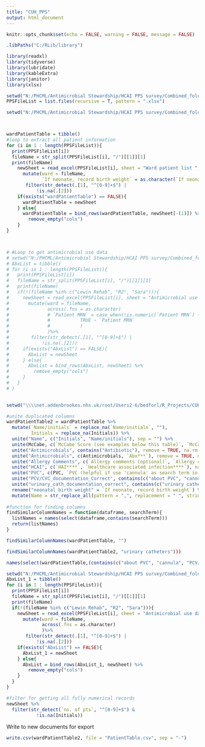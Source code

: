 ---
title: "CUH_PPS"
output: html_document
---

```{r setup, include=FALSE}
knitr::opts_chunk$set(echo = FALSE, warning = FALSE, message = FALSE)

.libPaths("C:/RLib/library")

library(readxl)
library(tidyverse)
library(lubridate)
library(kableExtra)
library(janitor)
library(xlsx)

```

```{r get reference to workbooks}
setwd("N:/PHCML/Antimicrobial Stewardship/HCAI PPS survey/Combined_folder")
PPSFileList = list.files(recursive = T, pattern = ".xlsx")

```


```{r}

setwd("N:/PHCML/Antimicrobial Stewardship/HCAI PPS survey/Combined_folder")



wardPatientTable = tibble()
#loop to extract all patient information
for (i in 1 : length(PPSFileList)){
  print(PPSFileList[i])
  fileName = str_split(PPSFileList[i], "/")[[1]][1]
  print(fileName)
    newSheet = read_excel(PPSFileList[i], sheet = "Ward patient list ", skip = 8) %>%
      mutate(ward = fileName,
             `If neonate, record birth weight` = as.character(`If neonate, record birth weight`)) %>%
       filter(str_detect(.[1], "^[0-9]+$") |  
           !is.na(.[2]))
    if(exists("wardPatientTable") == FALSE){
      wardPatientTable = newSheet
    } else{
      wardPatientTable = bind_rows(wardPatientTable, newSheet[-(1)]) %>%
        remove_empty("cols")
    }
}



# #Loop to get antimicrobial use data
# setwd("N:/PHCML/Antimicrobial Stewardship/HCAI PPS survey/Combined_folder")
# AbxList = tibble()
# for (i in 1 : length(PPSFileList)){
#   print(PPSFileList[i])
#   fileName = str_split(PPSFileList[i], "/")[[1]][1]
#   print(fileName)
#   if(!(fileName %in% c("Lewin Rehab", "R2", "Sara"))){
#     newSheet = read_excel(PPSFileList[i], sheet = "Antimicrobial use data", skip = 6) %>%
#       mutate(ward = fileName,
#              across(.fns = as.character)
#              # `Patient MRN` = case_when(!is.numeric(`Patient MRN`) ~ as.numeric(`Patient MRN`),
#              #           TRUE ~ `Patient MRN`
#              #           )
#              )%>%
#        filter(str_detect(.[1], "^[0-9]+$") |  
#            !is.na(.[2]))
#     if(exists("AbxList") == FALSE){
#       AbxList = newSheet
#     } else{
#       AbxList = bind_rows(AbxList, newSheet) %>%
#         remove_empty("cols")
#     }
#   }
# }

  
setwd("\\\\net.addenbrookes.nhs.uk/root/Users2-6/bedforl/R_Projects/CUH_PPS")

```

```{r Data cleansing}

#unite duplicated columns
wardPatientTable2 = wardPatientTable %>%
  mutate(`Name/initials` = replace_na(`Name/initials`, ""),
         Initials = replace_na(Initials)) %>%
  unite("Name", c("Initials", "Name/initials"), sep = "") %>%
  unite(McCabe, c(`McCabe Score (see examples below this table)`, `McCabe Score`), remove = TRUE, na.rm = T) %>%
  unite("Antimicrobials", contains("Antibiotic"), remove = TRUE, na.rm = T) %>%
  unite("Antimicrobials", c(Antimicrobials, `Abx***`), remove = TRUE, na.rm = T) %>%
  unite("Allergy Comments", c(`Allergy comments (optional)`, `Allergy comments`), remove = T, na.rm = T) %>%
  unite("HCAI", c(`HAI****`, `Healthcare associated infection****`), na.rm = T) %>%
  unite("PVC", c(PVC, `PVC (helpful if use 'cannula' as search term in Epic)`), na.rm = T) %>%
  unite("PCV/CVC_documentation_Correct", contains(c("about PVC", "cannula", "CVC_documentation")), remove = T, na.rm = T) %>%
  unite("urinary_cath_documentation_correct", contains(c("urinary catheters", "catheters in situ")), na.rm = T) %>%
  rename("neonatal birth weight" = `If neonate, record birth weight`) %>%
  mutate(Name = str_replace_all(pattern = ",", replacement = " ", string = .$Name))
  
#function for finding columns
findSimilarColumnNames = function(dataframe, searchTerm){
  listNames = names(select(dataframe,contains(searchTerm)))
  return(listNames)
}

findSimilarColumnNames(wardPatientTable, "")

findSimilarColumnNames(wardPatientTable2, "urinary catheters")))

names(select(wardPatientTable,(contains(c("about PVC", "cannula", "PCV/CVC_documentation_Correct")))))


```

```{r Seperate Abx sheets}
setwd("N:/PHCML/Antimicrobial Stewardship/HCAI PPS survey/Combined_folder")
AbxList_1 = tibble()
for (i in 1 : length(PPSFileList)){
  print(PPSFileList[i])
  fileName = str_split(PPSFileList[i], "/")[[1]][1]
  print(fileName)
  if(!(fileName %in% c("Lewin Rehab", "R2", "Sara"))){
    newSheet = read_excel(PPSFileList[i], sheet = "Antimicrobial use data", range = "A7:M60") %>%
      mutate(ward = fileName,
             across(.fns = as.character)
             )%>%
       filter(str_detect(.[1], "^[0-9]+$") |
           !is.na(.[2]))
    if(exists("AbxList") == FALSE){
      AbxList_1 = newSheet
    } else{
      AbxList = bind_rows(AbxList_1, newSheet) %>%
        remove_empty("cols")
    }
  }
}

```




```{r filter}

#filter for getting all fully numerical records
newSheet %>%
  filter(str_detect(`no. of pts`, "^[0-9]+$") &
           !is.na(Initials))
```

Write to new documents for export
```{r}
write.csv(wardPatientTable2, file = "PatientTable.csv", sep = "-")

```


